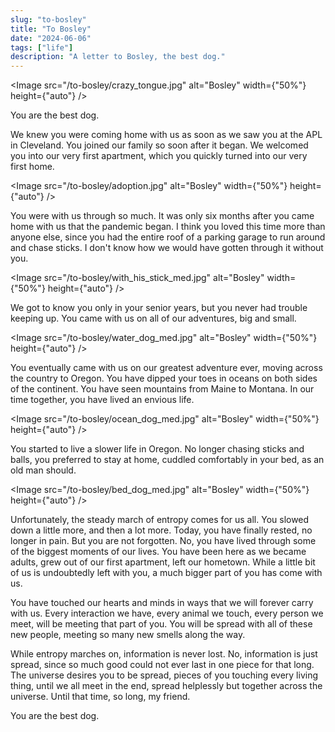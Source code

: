 ```yaml
---
slug: "to-bosley"
title: "To Bosley"
date: "2024-06-06"
tags: ["life"]
description: "A letter to Bosley, the best dog."
---
```


<Image
  src="/to-bosley/crazy_tongue.jpg"
  alt="Bosley"
  width={"50%"}
  height={"auto"}
/>

You are the best dog.

We knew you were coming home with us as soon as we saw you at the APL in
Cleveland. You joined our family so soon after it began. We welcomed you into
our very first apartment, which you quickly turned into our very first home.

<Image
  src="/to-bosley/adoption.jpg"
  alt="Bosley"
  width={"50%"}
  height={"auto"}
/>

You were with us through so much. It was only six months after you came home
with us that the pandemic began. I think you loved this time more than anyone
else, since you had the entire roof of a parking garage to run around and chase
sticks. I don't know how we would have gotten through it without you.

<Image
  src="/to-bosley/with_his_stick_med.jpg"
  alt="Bosley"
  width={"50%"}
  height={"auto"}
/>

We got to know you only in your senior years, but you never had trouble keeping
up. You came with us on all of our adventures, big and small.

<Image
  src="/to-bosley/water_dog_med.jpg"
  alt="Bosley"
  width={"50%"}
  height={"auto"}
/>

You eventually came with us on our greatest adventure ever, moving across the
country to Oregon. You have dipped your toes in oceans on both sides of the
continent. You have seen mountains from Maine to Montana. In our time together,
you have lived an envious life.

<Image
  src="/to-bosley/ocean_dog_med.jpg"
  alt="Bosley"
  width={"50%"}
  height={"auto"}
/>

You started to live a slower life in Oregon. No longer chasing sticks and balls,
you preferred to stay at home, cuddled comfortably in your bed, as an old man
should.

<Image
  src="/to-bosley/bed_dog_med.jpg"
  alt="Bosley"
  width={"50%"}
  height={"auto"}
/>

Unfortunately, the steady march of entropy comes for us all. You slowed down a
little more, and then a lot more. Today, you have finally rested, no longer in
pain. But you are not forgotten. No, you have lived through some of the biggest
moments of our lives. You have been here as we became adults, grew out of our
first apartment, left our hometown. While a little bit of us is undoubtedly left
with you, a much bigger part of you has come with us.

You have touched our hearts and minds in ways that we will forever carry with
us. Every interaction we have, every animal we touch, every person we meet, will
be meeting that part of you. You will be spread with all of these new people,
meeting so many new smells along the way.

While entropy marches on, information is never lost. No, information is just
spread, since so much good could not ever last in one piece for that long. The
universe desires you to be spread, pieces of you touching every living thing,
until we all meet in the end, spread helplessly but together across the
universe. Until that time, so long, my friend.

You are the best dog.

